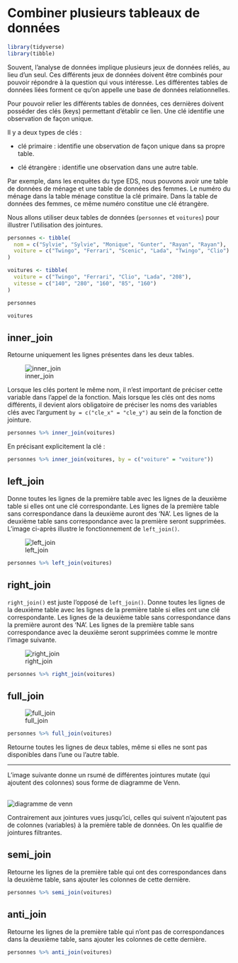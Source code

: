 # Combiner plusieurs tableaux de données

```r
library(tidyverse)
library(tibble)
```

Souvent, l'analyse de données implique plusieurs jeux de données reliés, au lieu d'un seul. Ces différents jeux de données doivent être combinés pour pouvoir répondre à la question qui vous intéresse. Les différentes tables de données liées forment ce qu'on appelle une base de données relationnelles.

Pour pouvoir relier les différents tables de données, ces dernières doivent posséder des clés (keys) permettant d'établir ce lien. Une clé identifie une observation de façon unique.

Il y a deux types de clés :

-   clé primaire : identifie une observation de façon unique dans sa propre table.

-   clé étrangère : identifie une observation dans une autre table.

Par exemple, dans les enquêtes du type EDS, nous pouvons avoir une table de données de ménage et une table de données des femmes. Le numéro du ménage dans la table ménage constitue la clé primaire. Dans la table de données des femmes, ce même numéro constitue une clé étrangère.

Nous allons utiliser deux tables de données (`personnes` et `voitures`) pour illustrer l'utilisation des jointures.

```r
personnes <- tibble(
  nom = c("Sylvie", "Sylvie", "Monique", "Gunter", "Rayan", "Rayan"),
  voiture = c("Twingo", "Ferrari", "Scenic", "Lada", "Twingo", "Clio")
)

voitures <- tibble(
  voiture = c("Twingo", "Ferrari", "Clio", "Lada", "208"),
  vitesse = c("140", "280", "160", "85", "160")
)

personnes

voitures
```

## inner_join

Retourne uniquement les lignes présentes dans les deux tables.

![inner_join](images/inner.PNG){fig-align="center"}

Lorsque les clés portent le même nom, il n'est important de préciser cette variable dans l'appel de la fonction. Mais lorsque les clés ont des noms différents, il devient alors obligatoire de préciser les noms des variables clés avec l'argument `by = c("cle_x" = "cle_y")` au sein de la fonction de jointure.

```r
personnes %>% inner_join(voitures)
```

En précisant explicitement la clé :

```r
personnes %>% inner_join(voitures, by = c("voiture" = "voiture"))
```

## left_join

Donne toutes les lignes de la première table avec les lignes de la deuxième table si elles ont une clé correspondante. Les lignes de la première table sans correspondance dans la deuxième auront des 'NA'. Les lignes de la deuxième table sans correspondance avec la première seront supprimées. L'image ci-après illustre le fonctionnement de `left_join()`.

![left_join](images/left.PNG){fig-align="center"}

```r
personnes %>% left_join(voitures)
```

## right_join

`right_join()` est juste l'opposé de `left_join()`. Donne toutes les lignes de la deuxième table avec les lignes de la première table si elles ont une clé correspondante. Les lignes de la deuxième table sans correspondance dans la première auront des 'NA'. Les lignes de la première table sans correspondance avec la deuxième seront supprimées comme le montre l'image suivante.

![right_join](images/right.PNG){fig-align="center"}

```r
personnes %>% right_join(voitures)
```

## full_join

![full_join](images/full.PNG){fig-align="center"}

```r
personnes %>% full_join(voitures)
```

Retourne toutes les lignes de deux tables, même si elles ne sont pas disponibles dans l'une ou l'autre table.

------------------------------------------------------------------------

L'image suivante donne un rsumé de différentes jointures mutate (qui ajoutent des colonnes) sous forme de diagramme de Venn.

\
![diagramme de venn](images/venn-dia.PNG){fig-align="center"}

Contrairement aux jointures vues jusqu'ici, celles qui suivent n'ajoutent pas de colonnes (variables) à la première table de données. On les qualifie de jointures filtrantes.

## semi_join

Retourne les lignes de la première table qui ont des correspondances dans la deuxième table, sans ajouter les colonnes de cette dernière.

```r
personnes %>% semi_join(voitures)
```

## anti_join

Retourne les lignes de la première table qui n'ont pas de correspondances dans la deuxième table, sans ajouter les colonnes de cette dernière.

```r
personnes %>% anti_join(voitures)
```
